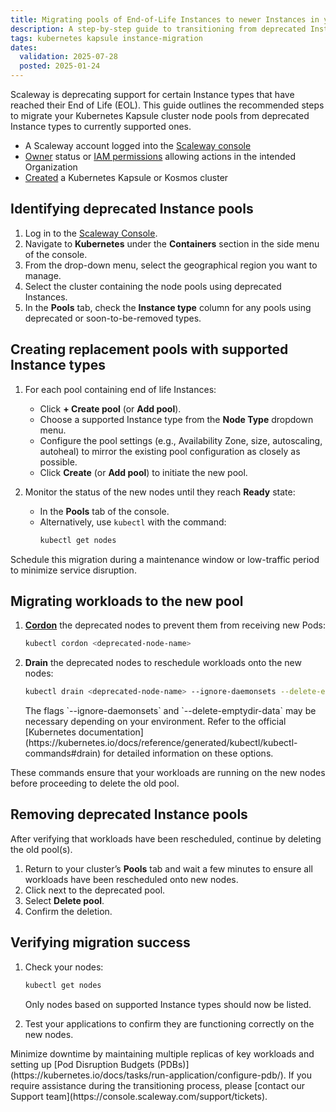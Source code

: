 ```yaml
---
title: Migrating pools of End-of-Life Instances to newer Instances in your Kubernetes Kapsule cluster
description: A step-by-step guide to transitioning from deprecated Instance types to newer ones in Scaleway's Kubernetes Kapsule clusters, ensuring minimal disruption and optimal performance.
tags: kubernetes kapsule instance-migration
dates:
  validation: 2025-07-28
  posted: 2025-01-24
---
```



Scaleway is deprecating support for certain Instance types that have reached their End of Life (EOL).
This guide outlines the recommended steps to migrate your Kubernetes Kapsule cluster node pools from deprecated Instance types to currently supported ones.

<Requirements />

* A Scaleway account logged into the [Scaleway console](https://console.scaleway.com)
* [Owner](/iam/concepts/#owner) status or [IAM permissions](/iam/concepts/#permission) allowing actions in the intended Organization
* [Created](/kubernetes/how-to/create-cluster) a Kubernetes Kapsule or Kosmos cluster


## Identifying deprecated Instance pools

1. Log in to the [Scaleway Console](https://console.scaleway.com).
2. Navigate to **Kubernetes** under the **Containers** section in the side menu of the console.
3. From the drop-down menu, select the geographical region you want to manage.
4. Select the cluster containing the node pools using deprecated Instances.
5. In the **Pools** tab, check the **Instance type** column for any pools using deprecated or soon-to-be-removed types.


## Creating replacement pools with supported Instance types

1. For each pool containing end of life Instances:
   - Click **+ Create pool** (or **Add pool**).
   - Choose a supported Instance type from the **Node Type** dropdown menu.
   - Configure the pool settings (e.g., Availability Zone, size, autoscaling, autoheal) to mirror the existing pool configuration as closely as possible.
   - Click **Create** (or **Add pool**) to initiate the new pool.

2. Monitor the status of the new nodes until they reach **Ready** state:
   - In the **Pools** tab of the console.
   - Alternatively, use `kubectl` with the command:
     ```bash
     kubectl get nodes
     ```

<Message type="tip">
  Schedule this migration during a maintenance window or low-traffic period to minimize service disruption.
</Message>


## Migrating workloads to the new pool

1. [**Cordon**](https://kubernetes.io/docs/reference/kubectl/generated/kubectl_cordon/) the deprecated nodes to prevent them from receiving new Pods:
   ```bash
   kubectl cordon <deprecated-node-name>
   ```

2. **Drain** the deprecated nodes to reschedule workloads onto the new nodes:

   ```bash
   kubectl drain <deprecated-node-name> --ignore-daemonsets --delete-emptydir-data
   ```

   <Message type="note">
     The flags `--ignore-daemonsets` and `--delete-emptydir-data` may be necessary depending on your environment. Refer to the official [Kubernetes documentation](https://kubernetes.io/docs/reference/generated/kubectl/kubectl-commands#drain) for detailed information on these options.
   </Message>

These commands ensure that your workloads are running on the new nodes before proceeding to delete the old pool.


## Removing deprecated Instance pools

After verifying that workloads have been rescheduled, continue by deleting the old pool(s).

1. Return to your cluster’s **Pools** tab and wait a few minutes to ensure all workloads have been rescheduled onto new nodes.
2. Click <Icon name="more" /> next to the deprecated pool.
3. Select **Delete pool**.
4. Confirm the deletion.


## Verifying migration success

1. Check your nodes:

   ```bash
   kubectl get nodes
   ```

   <Message type="note">
     Only nodes based on supported Instance types should now be listed.
   </Message>

2. Test your applications to confirm they are functioning correctly on the new nodes.


<Message type="tip">
  Minimize downtime by maintaining multiple replicas of key workloads and setting up [Pod Disruption Budgets (PDBs)](https://kubernetes.io/docs/tasks/run-application/configure-pdb/).
</Message>

<Message type="note">
  If you require assistance during the transitioning process, please [contact our Support team](https://console.scaleway.com/support/tickets).
</Message>
